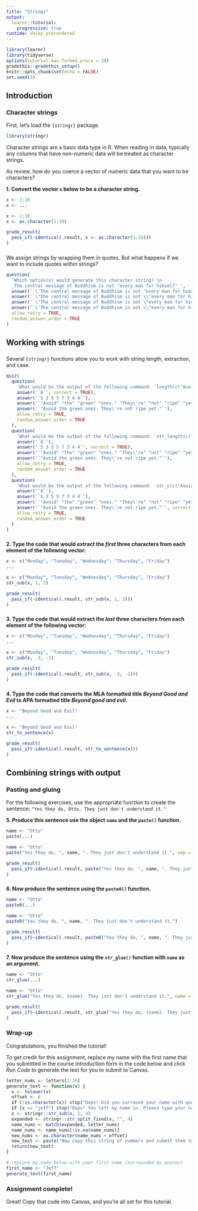 ```yaml
---
title: "Strings"
output: 
  learnr::tutorial:
    progressive: true
runtime: shiny_prerendered
---
```


```r
library(learnr)
library(tidyverse)
options(tutorial.max.forked.procs = 10)
gradethis::gradethis_setup()
knitr::opts_chunk$set(echo = FALSE)
set.seed(3)
```


## Introduction

### Character strings

First, let's load the `{stringr}` package.
```r
library(stringr)
```


Character strings are a basic data type in R. When reading in data, typically any columns that have non-numeric data will be treated as character strings. 

As review, how do you coerce a vector of numeric data that you want to be characters? 

**1. Convert the vector `x` below to be a character string.**
```r
x <- 1:10
x <- ...
```
 
```r
x <- 1:10
x <- as.character(1:10)
```
 
```r
grade_result(
  pass_if(~identical(.result, x <- as.character(1:10)))
)
```

###

We assign strings by wrapping them in quotes. But what happens if we want to include quotes within strings?

```r
question(
  'Which option(s) would generate this character string? \n
  _The central message of Buddhism is not "every man for himself"_',
  answer('`\'The central message of Buddhism is not "every man for himself"\'`', correct = TRUE),
  answer('`\"The central message of Buddhism is not \\"every man for himself\\"\"`', correct = TRUE),
  answer('`\"The central message of Buddhism is not \"every man for himself\"\"`'),
  answer('`\'The central message of Buddhism is not \\"every man for himself\\"\'`', correct = TRUE),
  allow_retry = TRUE,
  random_answer_order = TRUE
)
```

## Working with strings

###

Several `{stringr}` functions allow you to work with string length, extraction, and case.

```r
quiz(
  question(
    'What would be the output of the following command: `length(c("Avoid", "the", "green", "ones.", "They\'re", "not", "ripe", "yet."))`?',
    answer('`8`', correct = TRUE),
    answer('`5 3 5 5 7 3 4 4`'),
    answer('`"Avoid" "the" "green" "ones." "They\'re" "not" "ripe" "yet."`'),
    answer('`"Avoid the green ones. They\'re not ripe yet."`'),
    allow_retry = TRUE,
    random_answer_order = TRUE
  ),
  question(
    'What would be the output of the following command: `str_length(c("Avoid", "the", "green", "ones.", "They\'re", "not", "ripe", "yet."))`?',
    answer('`8`'),
    answer('`5 3 5 5 7 3 4 4`', correct = TRUE),
    answer('`"Avoid" "the" "green" "ones." "They\'re" "not" "ripe" "yet."`'),
    answer('`"Avoid the green ones. They\'re not ripe yet."`'),
    allow_retry = TRUE,
    random_answer_order = TRUE
  ),
  question(
    'What would be the output of the following command: `str_c(c("Avoid", "the", "green", "ones.", "They\'re", "not", "ripe", "yet."), collapse = " ")`?',
    answer('`8`'),
    answer('`5 3 5 5 7 3 4 4`'),
    answer('`"Avoid" "the" "green" "ones." "They\'re" "not" "ripe" "yet."`'),
    answer('`"Avoid the green ones. They\'re not ripe yet."`', correct = TRUE),
    allow_retry = TRUE,
    random_answer_order = TRUE
  )
)
```

###

**2. Type the code that would extract the _first_ three characters from each element of the following vector:**
```r
x <- c("Monday", "Tuesday", "Wednesday", "Thursday", "Friday")
...
```
 
```r
x <- c("Monday", "Tuesday", "Wednesday", "Thursday", "Friday")
str_sub(x, 1, 3)
```
 
```r
grade_result(
  pass_if(~identical(.result, str_sub(x, 1, 3)))
)
```

###

**3. Type the code that would extract the _last_ three characters from each element of the following vector:**
```r
x <- c("Monday", "Tuesday", "Wednesday", "Thursday", "Friday")
...
```
 
```r
x <- c("Monday", "Tuesday", "Wednesday", "Thursday", "Friday")
str_sub(x, -3, -1)
```
 
```r
grade_result(
  pass_if(~identical(.result, str_sub(x, -3, -1)))
)
```

###

**4. Type the code that converts the MLA formatted title _Beyond Good and Evil_ to APA formatted title _Beyond good and evil_.**
```r
x <- "Beyond Good and Evil"
...
```
 
```r
x <- "Beyond Good and Evil"
str_to_sentence(x)
```
 
```r
grade_result(
  pass_if(~identical(.result, str_to_sentence(x)))
)
```

## Combining strings with output

### Pasting and gluing

For the following exercises, use the appropriate function to create the sentence: `"Yes they do, Otto. They just don't understand it."`

**5. Produce this sentence use the object `name` and the `paste()` function.**
```r
name <- "Otto"
paste(...)
```
 
```r
name <- "Otto"
paste("Yes they do, ", name, ". They just don't understand it.", sep = "")
```
 
```r
grade_result(
  pass_if(~identical(.result, paste("Yes they do, ", name, ". They just don't understand it.", sep = "")))
)
```

###

**6. Now produce the sentence using the `paste0()` function.**
```r
name <- "Otto"
paste0(...)
```
 
```r
name <- "Otto"
paste0("Yes they do, ", name, ". They just don't understand it.")
```
 
```r
grade_result(
  pass_if(~identical(.result, paste0("Yes they do, ", name, ". They just don't understand it.")))
)
```

###

**7. Now produce the sentence using the `str_glue()` function with `name` as an argument.**
```r
name <- "Otto"
str_glue(...)
```
 
```r
name <- "Otto"
str_glue("Yes they do, {name}. They just don't understand it.", name = "Otto")
```
 
```r
grade_result(
  pass_if(~identical(.result, str_glue("Yes they do, {name}. They just don't understand it.", name = "Otto")))
)
```

### Wrap-up

Congratulations, you finished the tutorial!

To get credit for this assignment, replace my name with the first name that you submitted in the course introduction form in the code below and click *Run Code* to generate the text for you to submit to Canvas. 

```r
letter_nums <- letters[1:26]
generate_text <- function(x) {
  x <- tolower(x)
  offset <- 6
  if (!is.character(x)) stop("Oops! Did you surround your name with quotation marks?")
  if (x == "jeff") stop("Oops! You left my name in. Please type your name.")
  x <- stringr::str_sub(x, 1, 4)
  expanded <- stringr::str_split_fixed(x, "", 4)
  name_nums <- match(expanded, letter_nums)
  name_nums <- name_nums[!is.na(name_nums)]
  new_nums <- as.character(name_nums + offset)
  new_text <- paste("Now copy this string of numbers and submit them to Canvas:", stringr::str_c(new_nums, collapse = ""))
  return(new_text)
}
```

```r
# replace my name below with your first name (surrounded by quotes)
first_name <- "Jeff"
generate_text(first_name)
```

### Assignment complete!

Great! Copy that code into Canvas, and you're all set for this tutorial.
